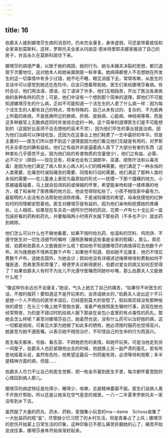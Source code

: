 ```yaml
---
---
---
```

title: 16
---





伯爵夫人接到娜塔莎生病的消息时，仍未完全康复，身体虚弱，可还是带着彼佳和全家来到莫斯科，这样，罗斯托夫全家从玛丽亚·德米特里耶夫娜家搬进了自己的房子，并且永久在莫斯科居住下来。

娜塔莎的病很严重，以致于她的病因、她的行为、她与未婚夫决裂的思想，都已退居于次要地位，这对她本人和她亲属倒是一桩幸事。她病得都使人不去想她在所发生的这一切事情中有多少过错，她不吃不睡，眼见消瘦下去，常常咳嗽，从医生的言谈中可以感觉到她还在危险中。应该只想着帮助她。医生们来给娜塔莎看病。有时会诊，他们用法语、德语、拉丁语讲了许多，他们互相指责，开出了医治各类疾病的各种各样的药方；可是，他们中没有一个想到那个简单的道理，即他们不可能知道娜塔莎生的什么病，正如不可能知道一个活生生的人患了什么病一样：因为每个活生生的人都有自己的特点，常有特殊的、自己从未有过的、复杂的、不为医典上所载的疾病，不是医典所记的肺病、肝病、皮肤病、心脏病、神经病等等，而是这多种器官上无数病症同时并发综合症的一种。这个简单的道理医生们是不可能想到的（这就好比巫师不会去想他的巫术不灵），因为他们毕生的事业就是治病，因为他们治病可以挣钱吃饭，还因为在这事业上他们耗费了一生中最好的年华。但是主要的——医生们所以想不到这个道理是因为他们看见他们无疑是有用的，对罗斯托夫全家也的确有益处。他们之有益并非是逼着病人吞下了大部分有害的东西（这种害处几乎感觉不出，因为他们给的有害物质的含量很少），他们之有益、必需、必不可少（原因——现在总有，将来也会有江湖郎中、巫婆、顺势疗法和以毒攻毒）是因为他们满足了病人和关心病人的人们的精神需要。他们满足了一种永恒的人类需要，在痛苦时减轻痛苦的需要、同情和行动的需要。他们满足了那种人类的永恒的需要——在儿童身上表现为最原始的形式——抚摸一下那个撞痛的地方。小孩被磕着碰着，马上就会投进妈妈或保姆的怀里，希望能亲吻和揉一揉疼痛的地方，揉了和亲吻了那疼痛的地方后，他会觉得轻松些了。小孩不相信家中最有力、最聪明的人会没有办法帮助他消除疼痛，于是减轻痛苦的希望，母亲抚摸他的红肿处时的同情都安慰着他。医生对娜塔莎是有益的，因为他们亲吻和抚摸她的疼痛处，让人相信，如果现在车夫去一趟阿尔巴特的药店，花费一卢布七十戈比买一盒包装好看的药粉和药丸，并要每隔两小时用开水服下那些药（不多也不少）就会药到病除。

他们怎么可以什么也不做地看着，如果不按时给丸药、给温和的饮料、鸡肉饼、不遵守医生对一切生活细节的嘱咐（遵照医嘱做这些事是全家的慰藉），那么，索尼娅、伯爵和伯爵夫人又能做些什么呢？假如他不知道娜塔莎的病值得花去他数千卢布，并为挽救她不惜再花数千卢布；如果他不知道、假如她不见康复，他仍不惜花费数千卢布，送她去国外，为她会诊；假如他没有详细讲述梅蒂继埃和费勒如何不懂医道，而弗里茨却弄懂了，穆德罗夫诊断得更好，伯爵对爱女的病又如何忍受得了？如果伯爵夫人有时不为女儿不光遵守医嘱而同她吵吵嘴，那么伯爵夫人又能做什么呢？

“像这样你永远也不会康复，”她说，气头上她忘了自己的痛苦，“如果你不听医生的话，不按时服药！要知道这不是开玩笑的，会弄成肺炎的，”伯爵夫人说出这个不只是她一个人不明白的医学术语后，已经感到莫大的安慰了。假如索尼娅没有那种愉快的感觉：在头三个晚上她不曾脱衣裳，准备严格按照医生嘱咐行事，且现在她也经常熬夜，为的是不错过时机给病人服下那装在金包小盒里的有点毒性的药丸，那她会怎么样呢？甚至对娜塔莎自己，她虽然也说，没有什么药可以治好她的病，这一切都是胡闹，可看见大家为她做了如此多的牺牲，她必须按时服药也觉得高兴。她甚至为她不遵医嘱，以表示她不相信治疗，不珍惜自己的生命的行为而高兴。

医生每天都来，号脉、看舌苔、不顾她悲伤的表情，和她开玩笑。可是当他走到另一间屋子，伯爵夫人也赶紧跟他出去的时候，他就换上另一副严肃的面孔，若有所思地摇着头说，虽然有危险，他希望这最后一剂药能有效，必须等待和观察；多半是精神方面的病，但是……

伯爵夫人尽力不让自己和医生觉察，把一枚金币塞到医生手里，每次都怀着宽慰的心情回到病人那儿。

娜塔莎的病症特征是吃得少，睡得少，咳嗽，总是精神萎靡不振。医生们说病人离不开医疗帮助，所以还是让她呆在空气窒息的城里。一八一二年夏季罗斯托夫一家没有到乡下去。

虽然服了大量的药丸、药水、药粉，爱搜集小玩意的ma－dame　Schoss收集了一大批装药的瓶“盒”，尽管缺少已习惯了的乡村生活，但是青春占了上风；娜塔莎的悲伤开始蒙上日常生活的印象，这种印象已不那么痛苦折磨她的心了，痛苦开始变成往事，娜塔莎身体开始渐渐好起来。